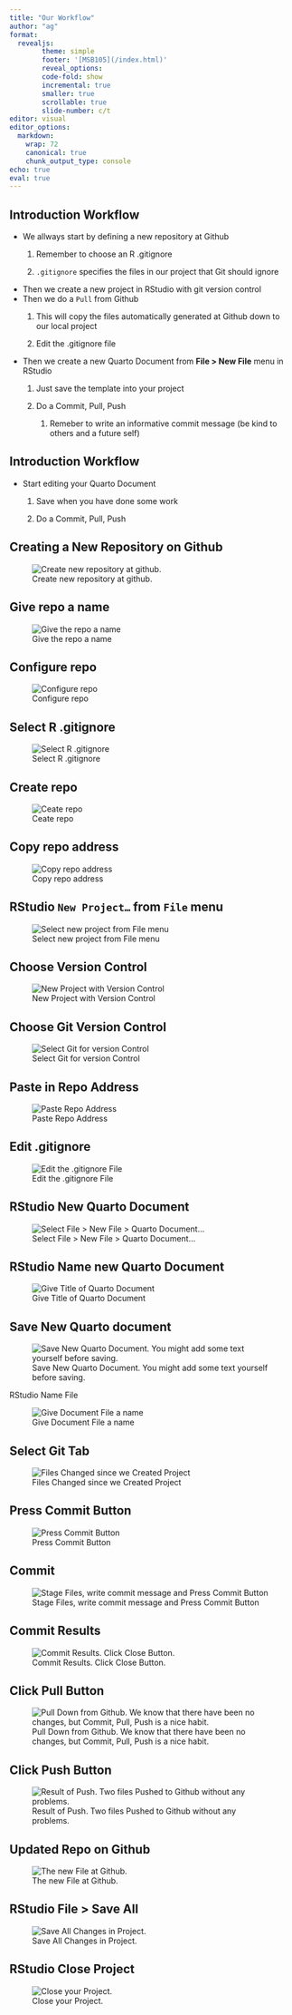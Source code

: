 ```yaml
---
title: "Our Workflow"
author: "ag"
format:
  revealjs:
        theme: simple
        footer: '[MSB105](/index.html)'
        reveal_options:
        code-fold: show
        incremental: true
        smaller: true
        scrollable: true
        slide-number: c/t
editor: visual
editor_options:
  markdown:
    wrap: 72
    canonical: true
    chunk_output_type: console
echo: true
eval: true
---
```


## Introduction Workflow

-   We allways start by defining a new repository at Github
    1.  Remember to choose an R .gitignore

    2.  `.gitignore` specifies the files in our project that Git should
        ignore
-   Then we create a new project in RStudio with git version control
-   Then we do a `Pull` from Github
    1.  This will copy the files automatically generated at Github down
        to our local project

    2.  Edit the .gitignore file
-   Then we create a new Quarto Document from **File \> New File** menu
    in RStudio
    1.  Just save the template into your project

    2.  Do a Commit, Pull, Push

        1.  Remeber to write an informative commit message (be kind to
            others and a future self)

## Introduction Workflow

-   Start editing your Quarto Document
    1.  Save when you have done some work

    2.  Do a Commit, Pull, Push

## Creating a New Repository on Github

![Create new repository at github.](new-repo.png)

## Give repo a name

![Give the repo a name](repo-name.png)

## Configure repo

![Configure repo](repo-config.png)

## Select R .gitignore

![Select R .gitignore](rep-gitignore-tmpl.png)

## Create repo

![Ceate repo](repo-create.png)

## Copy repo address

![Copy repo address](repo-copy-addr.png)

## RStudio `New Project…` from `File` menu

![Select new project from File menu](rs-new-proj.png)

## Choose Version Control

![New Project with Version Control](rs-new-proj-vc.png)

## Choose Git Version Control

![Select Git for version Control](rs-new-proj-vc-git.png)

## Paste in Repo Address

![Paste Repo Address](rs-create-proj.png)

## Edit .gitignore

![Edit the .gitignore File](rs-edit-gitignore.png)

## RStudio New Quarto Document

![Select File \> New File \> Quarto Document...](rs-new-quarto-doc.png)

## RStudio Name new Quarto Document

![Give Title of Quarto Document](rs-create-quarto-doc.png)

## Save New Quarto document

![Save New Quarto Document. You might add some text yourself before
saving.](rs-quarto-doc-save-as.png)

RStudio Name File

![Give Document File a name](rs-quarto-doc-save-name.png)

## Select Git Tab

![Files Changed since we Created Project](rs-git-changed-files.png)

## Press Commit Button

![Press Commit Button](rs-git-changed-files-commit-button.png)

## Commit

![Stage Files, write commit message and Press Commit
Button](rs-git-commit.png)

## Commit Results

![Commit Results. Click Close Button.](rs-git-commit-res.png)

## Click Pull Button

![Pull Down from Github. We know that there have been no changes, but
Commit, Pull, Push is a nice habit.](rs-git-pull.png)

## Click Push Button

![Result of Push. Two files Pushed to Github without any
problems.](rs-git-push-res.png)

## Updated Repo on Github

![The new File at Github.](repo-updated.png)

## RStudio File \> Save All

![Save All Changes in Project.](rs-save-all.png)

## RStudio Close Project

![Close your Project.](rs-close-proj.png)
